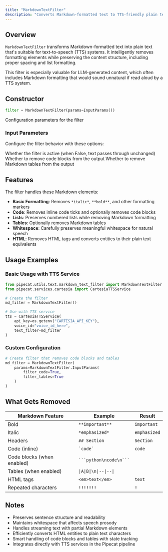 ```yaml
---
title: "MarkdownTextFilter"
description: "Converts Markdown-formatted text to TTS-friendly plain text while preserving structure"
---
```


## Overview

`MarkdownTextFilter` transforms Markdown-formatted text into plain text that's suitable for text-to-speech (TTS) systems. It intelligently removes formatting elements while preserving the content structure, including proper spacing and list formatting.

This filter is especially valuable for LLM-generated content, which often includes Markdown formatting that would sound unnatural if read aloud by a TTS system.

## Constructor

```python
filter = MarkdownTextFilter(params=InputParams())
```

<ParamField path="params" type="InputParams">
  Configuration parameters for the filter
</ParamField>

### Input Parameters

Configure the filter behavior with these options:

<ParamField path="enable_text_filter" type="bool" default="True">
  Whether the filter is active (when False, text passes through unchanged)
</ParamField>

<ParamField path="filter_code" type="bool" default="False">
  Whether to remove code blocks from the output
</ParamField>

<ParamField path="filter_tables" type="bool" default="False">
  Whether to remove Markdown tables from the output
</ParamField>

## Features

The filter handles these Markdown elements:

- **Basic Formatting**: Removes `*italic*`, `**bold**`, and other formatting markers
- **Code**: Removes inline code ticks and optionally removes code blocks
- **Lists**: Preserves numbered lists while removing Markdown formatting
- **Tables**: Optionally removes Markdown tables
- **Whitespace**: Carefully preserves meaningful whitespace for natural speech
- **HTML**: Removes HTML tags and converts entities to their plain text equivalents

## Usage Examples

### Basic Usage with TTS Service

```python
from pipecat.utils.text.markdown_text_filter import MarkdownTextFilter
from pipecat.services.cartesia import CartesiaTTSService

# Create the filter
md_filter = MarkdownTextFilter()

# Use with TTS service
tts = CartesiaTTSService(
    api_key=os.getenv("CARTESIA_API_KEY"),
    voice_id="voice_id_here",
    text_filter=md_filter
)
```

### Custom Configuration

```python
# Create filter that removes code blocks and tables
md_filter = MarkdownTextFilter(
    params=MarkdownTextFilter.InputParams(
        filter_code=True,
        filter_tables=True
    )
)
```

## What Gets Removed

| Markdown Feature           | Example                  | Result       |
| -------------------------- | ------------------------ | ------------ |
| Bold                       | `**important**`          | `important`  |
| Italic                     | `*emphasized*`           | `emphasized` |
| Headers                    | `## Section`             | `Section`    |
| Code (inline)              | `` `code` ``             | `code`       |
| Code blocks (when enabled) | ` ```python\ncode\n``` ` | ` `          |
| Tables (when enabled)      | `\|A\|B\|\n\|--\|--\|`   | ` `          |
| HTML tags                  | `<em>text</em>`          | `text`       |
| Repeated characters        | `!!!!!!!`                | `!`          |

## Notes

- Preserves sentence structure and readability
- Maintains whitespace that affects speech prosody
- Handles streaming text with partial Markdown elements
- Efficiently converts HTML entities to plain text characters
- Smart handling of code blocks and tables with state tracking
- Integrates directly with TTS services in the Pipecat pipeline
